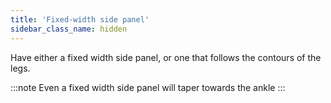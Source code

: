 ```yaml
---
title: 'Fixed-width side panel'
sidebar_class_name: hidden
---
```


Have either a fixed width side panel, or one that follows the contours of the legs.

:::note
Even a fixed width side panel will taper towards the ankle
:::
